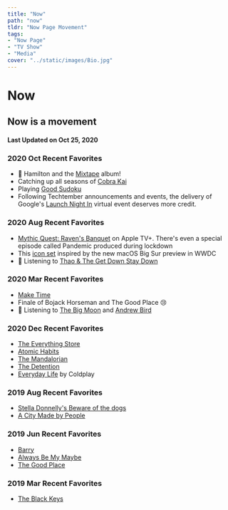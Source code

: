 ```yaml
---
title: "Now"
path: "now"
tldr: "Now Page Movement"
tags: 
- "Now Page"
- "TV Show"
- "Media"
cover: "../static/images/Bio.jpg"
---
```


# Now

## Now is a movement

#### Last Updated on Oct 25, 2020

### 2020 Oct Recent Favorites
- 🎵 Hamilton and the [Mixtape](https://open.spotify.com/album/5AgsHUKFxr5DApRCmulIqJ?si=0LNFnb8uQi6szQrhIbZl_Q) album! 
- Catching up all seasons of [Cobra Kai](https://www.youtube.com/watch?v=WtjskFP7Ce0&t=136s)
- Playing [Good Sudoku](https://www.playgoodsudoku.com/)
- Following Techtember announcements and events, the delivery of Google's [Launch Night In](https://www.youtube.com/watch?v=q2HSJHOMDyk) virtual event deserves more credit.

### 2020 Aug Recent Favorites
- [Mythic Quest: Raven's Banquet](https://www.youtube.com/watch?v=pMaPCYRPhY0) on Apple TV+. There's even a special episode called Pandemic produced during lockdown
- This [icon set](https://twitter.com/Gavmn/status/1281254466751270912) inspired by the new macOS Big Sur preview in WWDC
- 🎵 Listening to [Thao & The Get Down Stay Down](https://open.spotify.com/album/3SYjUBg5uOq779VJh3jRb5?si=4zcXBAleRaq-YvlMuStcQA)

### 2020 Mar Recent Favorites
- [Make Time](https://www.bookdepository.com/Make-Time-Jake-Knapp/9780593079584?ref=grid-view&a_aid=desktopofsamuel)
- Finale of Bojack Horseman and The Good Place 😢
- 🎵 Listening to [The Big Moon](https://open.spotify.com/artist/0KU55rzxAihPhi27MAuz9O) and [Andrew Bird](https://www.npr.org/2016/05/25/479454859/andrew-bird-tiny-desk-concert)

### 2020 Dec Recent Favorites
- [The Everything Store](https://www.bookdepository.com/The-Everything-Store--Jeff-Bezos-and-the-Age-of-Amazon/9780552167833/?a_aid=desktopofsamuel)
- [Atomic Habits](https://www.bookdepository.com/Atomic-Habits-James-Clear/9781847941831/?a_aid=desktopofsamuel)
- [The Mandalorian](https://image.insider.com/5de2bba479d7577cd722e553?width=1100&format=jpeg&auto=webp)
- [The Detention](https://www.youtube.com/watch?v=ktuwTuuoQIE)
- [Everyday Life](https://open.spotify.com/album/2FeyIYDDAQqcOJKOKhvHdr?si=GM_O3XopT4qX_qw-7Yx-iw) by Coldplay

### 2019 Aug Recent Favorites
- [Stella Donnelly's Beware of the dogs](https://open.spotify.com/album/1pKIMs0GEePXjDC2EiYEb7?si=ch5tDn3RRf-fFiiwNb7zXw)
- [A City Made by People](https://www.acitymadebypeople.com/)

### 2019 Jun Recent Favorites
- [Barry](https://www.youtube.com/watch?v=-xZFQjeZwaw)
- [Always Be My Maybe](https://open.spotify.com/track/7wsRS8wZuK1SxsS1XZCmaW?si=ApnKjSAwRfiqMNnCqUxHHw)
- [The Good Place](https://media.giphy.com/media/l3mZ36q0iqikJhzWw/giphy.gif)

### 2019 Mar Recent Favorites
- [The Black Keys](https://www.youtube.com/watch?v=JILfwu5AWIQ)